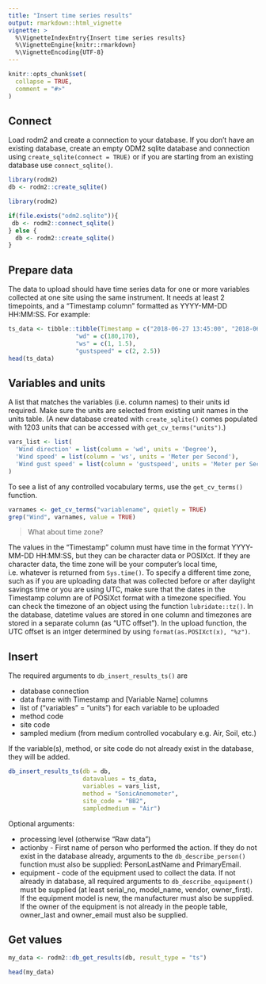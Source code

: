 ```yaml
---
title: "Insert time series results"
output: rmarkdown::html_vignette
vignette: >
  %\VignetteIndexEntry{Insert time series results}
  %\VignetteEngine{knitr::rmarkdown}
  %\VignetteEncoding{UTF-8}
---
```


```r
knitr::opts_chunk$set(
  collapse = TRUE,
  comment = "#>"
)
```

## Connect

Load rodm2 and create a connection to your database. If you don't have an existing database, create an empty ODM2 sqlite database and connection using `create_sqlite(connect = TRUE)` or if you are starting from an existing database use `connect_sqlite()`. 
```r
library(rodm2)
db <- rodm2::create_sqlite()

```

```r
library(rodm2)

if(file.exists("odm2.sqlite")){
 db <- rodm2::connect_sqlite() 
} else {
  db <- rodm2::create_sqlite()
}
```

## Prepare data

The data to upload should have time series data for one or more variables collected at one site using the same instrument. It needs at least 2 timepoints, and a "Timestamp column" formatted as YYYY-MM-DD HH:MM:SS. For example:

```r
ts_data <- tibble::tibble(Timestamp = c("2018-06-27 13:45:00", "2018-06-27 13:55:00"),
                   "wd" = c(180,170),
                   "ws" = c(1, 1.5), 
                   "gustspeed" = c(2, 2.5))
head(ts_data)
```


## Variables and units

A list that matches the variables (i.e. column names) to their units id required. Make sure the units are selected from existing unit names in the units table. (A new database created with `create_sqlite()` comes populated with 1203 units that can be accessed with `get_cv_terms("units")`.) 

```r
vars_list <- list(
  'Wind direction' = list(column = 'wd', units = 'Degree'),
  'Wind speed' = list(column = 'ws', units = 'Meter per Second'),
  'Wind gust speed' = list(column = 'gustspeed', units = 'Meter per Second')
)
```

To see a list of any controlled vocabulary terms, use the `get_cv_terms()` function. 

```r
varnames <- get_cv_terms("variablename", quietly = TRUE) 
grep("Wind", varnames, value = TRUE)
```

> What about time zone?

The values in the "Timestamp" column must have time in the format YYYY-MM-DD HH:MM:SS, but they can be character data or POSIXct. If they are character data, the time zone will be your computer's local time, i.e. whatever is returned from `Sys.time()`. To specify a different time zone, such as if you are uploading data that was collected before or after daylight savings time or you are using UTC, make sure that the dates in the Timestamp column are of POSIXct format with a timezone specified. You can check the timezone of an object using the function `lubridate::tz()`. In the database, datetime values are stored in one column and timezones are stored in a separate column (as "UTC offset"). In the upload function, the UTC offset is an intger determined by using `format(as.POSIXct(x), "%z")`. 

## Insert

The required arguments to `db_insert_results_ts()` are

* database connection
* data frame with Timestamp and [Variable Name] columns
* list of ("variables" = "units") for each variable to be uploaded
* method code
* site code
* sampled medium (from medium controlled vocabulary e.g. Air, Soil, etc.)

If the variable(s), method, or site code do not already exist in the database, they will be added. 

```r
db_insert_results_ts(db = db, 
                     datavalues = ts_data,
                     variables = vars_list,
                     method = "SonicAnemometer",
                     site_code = "BB2",
                     sampledmedium = "Air")

```

Optional arguments: 

* processing level (otherwise "Raw data")
* actionby - First name of person who performed the action. If they do not exist in the database already, arguments to the `db_describe_person()` function must also be supplied: PersonLastName and PrimaryEmail.  
* equipment - code of the equipment used to collect the data. If not already in database, all required arguments to `db_describe_equipment()` must be supplied (at least serial_no, model_name, vendor, owner_first). If the equipment model is new, the manufacturer must also be supplied. If the owner of the equipment is not already in the people table, owner_last and owner_email must also be supplied. 

## Get values

```r
my_data <- rodm2::db_get_results(db, result_type = "ts")

head(my_data)
```

